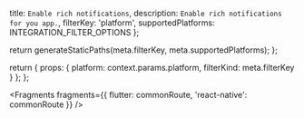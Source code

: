   title: `Enable rich notifications`,
  description: `Enable rich notifications for you app.`,
  filterKey: 'platform',
  supportedPlatforms: INTEGRATION_FILTER_OPTIONS
};



  return generateStaticPaths(meta.filterKey, meta.supportedPlatforms);
};

  return {
    props: {
      platform: context.params.platform,
      filterKind: meta.filterKey
    }
  };
};


<Fragments fragments={{ flutter: commonRoute, 'react-native': commonRoute }} />
